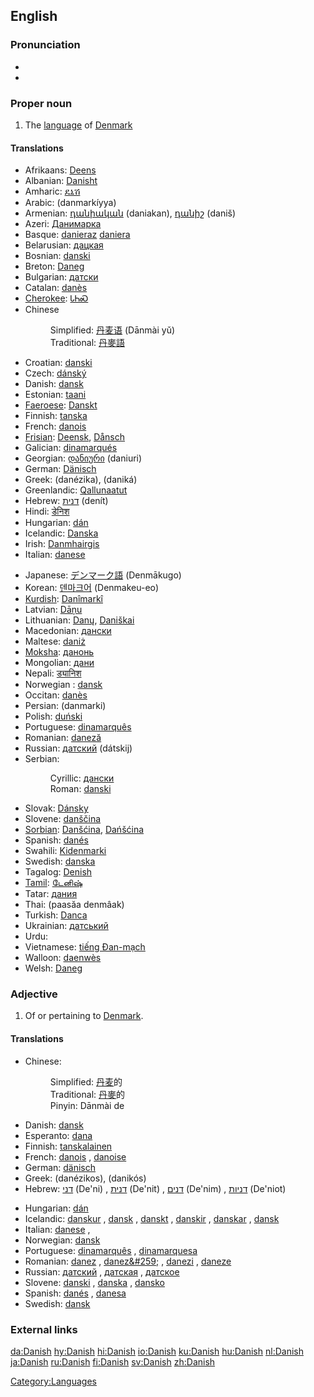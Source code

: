{{see|danish}}
{{interwiktionary|code=da}}
==English==

===Pronunciation===
*{{IPA|/deɪnɪʃ/}}
*{{audio|en-uk-Danish.ogg|Audio (UK)}}

===Proper noun===
{{wikipedia}}
{{en-proper noun}}
# The [[language]] of [[Denmark]]

====Translations====
{{trans-top|language}}
*Afrikaans: [[Deens]]
*Albanian: [[Danisht]]
*Amharic: [[ዴኒሽ]]
*Arabic: {{ARchar|[[دانماركية]]}} (danmarkíyya) {{f}}
*Armenian: [[դանիական]] (daniakan), [[դանիշ]] (daniš)
*Azeri: [[Данимарка]]
*Basque: [[danieraz]] [[daniera]]
*Belarusian: [[дацкая]]
*Bosnian: [[danski#Bosnian|danski]] {{m}}
*Breton: [[Daneg]]
*Bulgarian: [[датски]]
*Catalan: [[danès]] {{m}}
*[[Cherokee]]: [[ᏓᏂᏍ]]
*Chinese
*:Simplified: [[丹麦语]] (Dānmài yǔ)
*:Traditional: [[丹麥語]]
*Croatian: [[danski]]
*Czech: [[dánský]]
*Danish: [[dansk]]
*Estonian: [[taani]]
*[[Faeroese]]: [[Danskt]]
*Finnish: [[tanska]]
*French: [[danois]] {{m}}
*[[Frisian]]: [[Deensk]], [[Dånsch]]
*Galician: [[dinamarqués]]
*Georgian: [[დანიური]] (daniuri)
*German: [[Dänisch]] {{n}}
*Greek: {{t|el|δανέζικα|n|p}} (danézika), {{t|el|δανικά|n|p}} (daniká)
*Greenlandic: [[Qallunaatut]]
*Hebrew: [[דנית]] (denít)
*Hindi: [[डेनिश]]
*Hungarian: [[dán]]
*Icelandic: [[Danska]]
*Irish: [[Danmhairgis]]
*Italian: [[danese]] {{m}}
{{trans-mid}}
*Japanese: [[デンマーク語]] (Denmākugo)
*Korean: [[덴마크어]] (Denmakeu-eo)
*[[Kurdish]]: [[Danîmarkî]]
*Latvian: [[Dāņu]]
*Lithuanian: [[Danų]], [[Daniškai]]
*Macedonian: [[дански]]
*Maltese: [[daniż]]
*[[Moksha]]: [[данонь]]
*Mongolian: [[дани]]
*Nepali: [[ड्यानिश]]
*Norwegian<!--do not wikify-->: [[dansk]]
*Occitan: [[danès]]
*Persian: {{FAchar|[[دانمارکی]]}} (danmarki)
*Polish: [[duński]]
*Portuguese: [[dinamarquês]] {{m}}
*Romanian: [[daneză]] {{f}}
*Russian: [[датский]] (dátskij)
*Serbian:
*:Cyrillic: [[дански#Serbian|дански]] {{m}}
*:Roman: [[danski#Serbian|danski]] {{m}}
*Slovak: [[Dánsky]]
*Slovene: [[danščina]] {{f}}
*[[Sorbian]]: [[Danšćina]], [[Dańšćina]]
*Spanish: [[danés]] {{m}}
*Swahili: [[Kidenmarki]]
*Swedish: [[danska]]
*Tagalog: [[Denish]]
*[[Tamil]]: [[டேனிஷ்]]
*Tatar: [[дания]]
*Thai: {{THchar|[[ภาษาเดนมาร์ก]]}} (paasăa denmâak)
*Turkish: [[Danca]]
*Ukrainian: [[датський]]
*Urdu: {{URchar|[[ڈينش]]}}
*Vietnamese: [[tiếng Đan-mạch]]
*Walloon: [[daenwès]]
*Welsh: [[Daneg]]
{{trans-bottom}}

<!--split to [[danish]]

===Noun===
'''Danish''' ([[Danishes]])

# ''Danish pastry'', light sweet yeast-raised roll usually filled with fruits

====Translations====
*Danish: [[wienerbrød]]
*Finnish: [[viineri]], [[wienerleipä]]
*Swedish: [[wienerbröd]] {{n}}

====See also====
*[[w:en:Danish pastry|Wikipedia article on Danish pastries]]
-->

===Adjective===
{{en-adj|-}}

# Of or pertaining to [[Denmark]].

====Translations====
{{trans-top|of Denmark}}
*Chinese:
*:Simplified: [[丹麦]]的
*:Traditional: [[丹麥]]的
*:Pinyin: Dānmài de
*Danish: [[dansk]]
*Esperanto: [[dana]]
*Finnish: [[tanskalainen]]
*French: [[danois]] {{m}}, [[danoise]] {{f}}
*German: [[dänisch]]
*Greek: {{t|el|δανέζικος|m|s}} (danézikos), {{t|el|δανικός|m|s}} (danikós)
*Hebrew: [[דני]] (De'ni) {{m}}, [[דנית]] (De'nit) {{f}}, [[דנים]] (De'nim) {{m}} {{p}}, [[דניות]] (De'niot){{f}} {{p}}
{{trans-mid}}
*Hungarian: [[dán]]
*Icelandic: [[danskur]] {{m}}, [[dansk]] {{f}}, [[danskt]] {{n}}, [[danskir]] {{m}} {{p}},  [[danskar]] {{f}} {{p}}, [[dansk]] {{n}} {{p}}
*Italian: [[danese]] {{m}}, {{f}}
*Norwegian: [[dansk]]
*Portuguese: [[dinamarquês]] {{m}}, [[dinamarquesa]] {{f}}
*Romanian: [[danez]] {{m}}, [[danez&#259;]] {{f}}, [[danezi]] {{p}}, [[daneze]] {{f}} {{p}}
*Russian: [[датский]] {{m}}, [[датская]] {{f}}, [[датское]] {{n}}
*Slovene: [[danski]] {{m}}, [[danska]] {{f}}, [[dansko]] {{n}}
*Spanish: [[danés]] {{m}}, [[danesa]] {{f}}
*Swedish: [[dansk]]
{{trans-bottom}}

===External links===
{{ethnologue|code=dan}}

[[Category:Languages]]

[[da:Danish]]
[[hy:Danish]]
[[hi:Danish]]
[[io:Danish]]
[[ku:Danish]]
[[hu:Danish]]
[[nl:Danish]]
[[ja:Danish]]
[[ru:Danish]]
[[fi:Danish]]
[[sv:Danish]]
[[zh:Danish]]